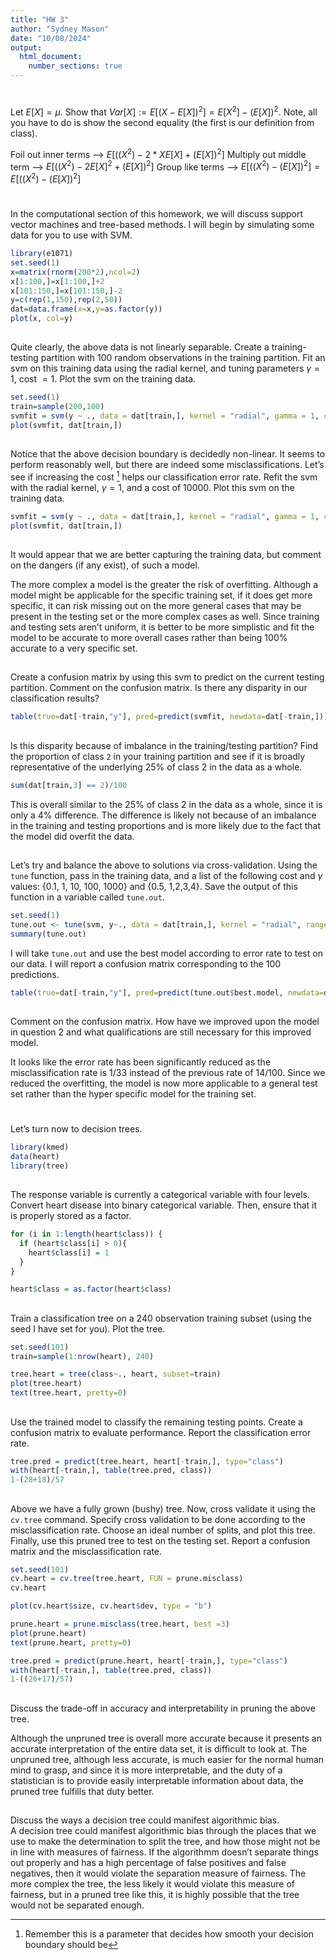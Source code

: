 ---
title: "HW 3"
author: "Sydney Mason"
date: "10/08/2024"
output: 
  html_document:
    number_sections: true
---

#

Let $E[X] = \mu$.  Show that $Var[X] := E[(X-E[X])^2] = E[X^2]-(E[X])^2$.  Note, all you have to do is show the second equality (the first is our definition from class). 

Foil out inner terms --> $E[((X^2)-2*XE[X]+(E[X])^2]$
Multiply out middle term --> $E[((X^2)-2E[X]^2+(E[X])^2]$
Group like terms --> $E[((X^2)-(E[X])^2] = E[((X^2)-(E[X])^2]$

# 


In the computational section of this homework, we will discuss support vector machines and tree-based methods.  I will begin by simulating some data for you to use with SVM. 

```{r}
library(e1071)
set.seed(1) 
x=matrix(rnorm(200*2),ncol=2)
x[1:100,]=x[1:100,]+2
x[101:150,]=x[101:150,]-2
y=c(rep(1,150),rep(2,50))
dat=data.frame(x=x,y=as.factor(y))
plot(x, col=y)

```


##

Quite clearly, the above data is not linearly separable.  Create a training-testing partition with 100 random observations in the training partition.  Fit an svm on this training data using the radial kernel, and tuning parameters $\gamma=1$, cost $=1$.  Plot the svm on the training data.  

```{r}
set.seed(1)
train=sample(200,100)
svmfit = svm(y ~ ., data = dat[train,], kernel = "radial", gamma = 1, cost = 1)
plot(svmfit, dat[train,])


```

##

Notice that the above decision boundary is decidedly non-linear.  It seems to perform reasonably well, but there are indeed some misclassifications.  Let's see if increasing the cost ^[Remember this is a parameter that decides how smooth your decision boundary should be] helps our classification error rate.  Refit the svm with the radial kernel, $\gamma=1$, and a cost of 10000.  Plot this svm on the training data. 

```{r}
svmfit = svm(y ~ ., data = dat[train,], kernel = "radial", gamma = 1, cost = 10000)
plot(svmfit, dat[train,])


```

##

It would appear that we are better capturing the training data, but comment on the dangers (if any exist), of such a model. 

The more complex a model is the greater the risk of overfitting.  Although a model might be applicable for the specific training set, if it does get more specific, it can risk missing out on the more general cases that may be present in the testing set or the more complex cases as well.  Since training and testing sets aren't uniform, it is better to be more simplistic and fit the model to be accurate to more overall cases rather than being 100% accurate to a very specific set.

##

Create a confusion matrix by using this svm to predict on the current testing partition.  Comment on the confusion matrix.  Is there any disparity in our classification results?    

```{r}
table(true=dat[-train,"y"], pred=predict(svmfit, newdata=dat[-train,]))
```


##

Is this disparity because of imbalance in the training/testing partition?  Find the proportion of class `2` in your training partition and see if it is broadly representative of the underlying 25\% of class 2 in the data as a whole.  

```{r}
sum(dat[train,3] == 2)/100

```

This is overall similar to the 25% of class 2 in the data as a whole, since it is only a 4% difference.  The difference is likely not because of an imbalance in the training and testing proportions and is more likely due to the fact that the model did overfit the data.

##

Let's try and balance the above to solutions via cross-validation.  Using the `tune` function, pass in the training data, and a list of the following cost and $\gamma$ values: {0.1, 1, 10, 100, 1000} and {0.5, 1,2,3,4}.  Save the output of this function in a variable called `tune.out`.  

```{r}

set.seed(1)
tune.out <- tune(svm, y~., data = dat[train,], kernel = "radial", ranges = list(cost = c(0.1, 1, 10, 100, 1000), gamma = c(0.5, 1,2,3,4)))
summary(tune.out)


```

I will take `tune.out` and use the best model according to error rate to test on our data.  I will report a confusion matrix corresponding to the 100 predictions.  


```{r}
table(true=dat[-train,"y"], pred=predict(tune.out$best.model, newdata=dat[-train,]))
```

##

Comment on the confusion matrix.  How have we improved upon the model in question 2 and what qualifications are still necessary for this improved model.  

It looks like the error rate has been significantly reduced as the misclassification rate is 1/33 instead of the previous rate of 14/100.  Since we reduced the overfitting, the model is now more applicable to a general test set rather than the hyper specific model for the training set.

# 
Let's turn now to decision trees.  

```{r}

library(kmed)
data(heart)
library(tree)

```

## 

The response variable is currently a categorical variable with four levels.  Convert heart disease into binary categorical variable.  Then, ensure that it is properly stored as a factor. 

```{r}

for (i in 1:length(heart$class)) {
  if (heart$class[i] > 0){
    heart$class[i] = 1
  }
}

heart$class = as.factor(heart$class)

```

## 

Train a classification tree on a 240 observation training subset (using the seed I have set for you).  Plot the tree.  

```{r}
set.seed(101)
train=sample(1:nrow(heart), 240)

tree.heart = tree(class~., heart, subset=train)
plot(tree.heart)
text(tree.heart, pretty=0)

```


## 

Use the trained model to classify the remaining testing points.  Create a confusion matrix to evaluate performance.  Report the classification error rate.  

```{r}

tree.pred = predict(tree.heart, heart[-train,], type="class")
with(heart[-train,], table(tree.pred, class))
1-(28+18)/57

```

##  

Above we have a fully grown (bushy) tree.  Now, cross validate it using the `cv.tree` command.  Specify cross validation to be done according to the misclassification rate.  Choose an ideal number of splits, and plot this tree.  Finally, use this pruned tree to test on the testing set.  Report a confusion matrix and the misclassification rate.  

```{r}
set.seed(101)
cv.heart = cv.tree(tree.heart, FUN = prune.misclass)
cv.heart

plot(cv.heart$size, cv.heart$dev, type = "b")

prune.heart = prune.misclass(tree.heart, best =3)
plot(prune.heart)
text(prune.heart, pretty=0)

tree.pred = predict(prune.heart, heart[-train,], type="class")
with(heart[-train,], table(tree.pred, class))
1-((26+17)/57)

```


##

Discuss the trade-off in accuracy and interpretability in pruning the above tree. 

Although the unpruned tree is overall more accurate because it presents an accurate interpretation of the entire data set, it is difficult to look at.  The unpruned tree, although less accurate, is much easier for the normal human mind to grasp, and since it is more interpretable, and the duty of a statistician is to provide easily interpretable information about data, the pruned tree fulfills that duty better.

## 

Discuss the ways a decision tree could manifest algorithmic bias.  
A decision tree could manifest algorithmic bias through the places that we use to make the determination to split the tree, and how those might not be in line with measures of fairness.  If the algorithmm doesn't separate things out properly and has a high percentage of false positives and false negatives, then it would violate the separation measure of fairness.  The more complex the tree, the less likely it would violate this measure of fairness, but in a pruned tree like this, it is highly possible that the tree would not be separated enough.